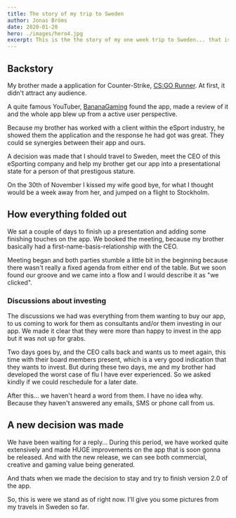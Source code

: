 ```yaml
---
title: The story of my trip to Sweden
author: Jonas Bröms
date: 2020-01-20
hero: ./images/hero4.jpg
excerpt: This is the the story of my one week trip to Sweden... that is still ongoing one month later.
---
```


## Backstory
My brother made a application for Counter-Strike, [CS:GO Runner](https://www.csgorunner.com/). At first, it didn't attract any audience.

A quite famous YouTuber, [BananaGaming](https://www.youtube.com/user/OfficialBananaGamers) found the app, made a review of it and the whole app blew up from a active user perspective.

Because my brother has worked with a client within the eSport industry, he showed them the application and the response he had got was great. They could se synergies between their app and ours.

A decision was made that I should travel to Sweden, meet the CEO of this eSporting company and help my brother get our app into a presentational state for a person of that prestigous stature.

On the 30th of November I kissed my wife good bye, for what I thought would be a week away from her, and jumped on a flight to Stockholm.

## How everything folded out
We sat a couple of days to finish up a presentation and adding some finishing touches on the app.
We booked the meeting, because my brother basically had a first-name-basis-relationship with the CEO.

Meeting began and both parties stumble a little bit in the beginning because there wasn't really a fixed agenda from either end of the table. But we soon found our groove and we came into a flow and I would describe it as "we clicked".

### Discussions about investing
The discussions we had was everything from them wanting to buy our app, to us coming to work for them as consultants and/or them investing in our app. We made it clear that they were more than happy to invest in the app but it was not up for grabs.

Two days goes by, and the CEO calls back and wants us to meet again, this time with their board members present, which is a very good indication that they wants to invest.
But during these two days, me and my brother had developed the worst case of flu I have ever experienced. So we asked kindly if we could reschedule for a later date.

After this... we haven't heard a word from them. I have no idea why. Because they haven't answered any emails, SMS or phone call from us.

## A new decision was made
We have been waiting for a reply... During this period, we have worked quite extensively and made HUGE improvements on the app that is soon gonna be released. And with the new release, we can see both commercial, creative and gaming value being generated.

And thats when we made the decision to stay and try to finish version 2.0 of the app.

So, this is were we stand as of right now. I'll give you some pictures from my travels in Sweden so far.

<div class="Image__Small">
  <img src="./images/IMG_1901.jpg" alt="" />
</div>

<div class="Image__Small">
  <img src="./images/IMG_1911.jpg" alt="" />
</div>

<div class="Image__Small">
  <img src="./images/IMG_1918.jpg" alt="" />
</div>

<div class="Image__Small">
  <img src="./images/IMG_1921.jpg" alt="" />
</div>

<div class="Image__Small">
  <img src="./images/IMG_1944.jpg" alt="" />
</div>

<div class="Image__Small">
  <img src="./images/IMG_2019.jpg" alt="" />
</div>

<div class="Image__Small">
  <img src="./images/IMG_2103.jpg" alt="" />
</div>

<div class="Image__Small">
  <img src="./images/IMG_2113.jpg" alt="" />
</div>

<div class="Image__Small">
  <img src="./images/IMG_2159.jpg" alt="" />
</div>

<div class="Image__Small">
  <img src="./images/IMG_2161.jpg" alt="" />
</div>

<div class="Image__Small">
  <img src="./images/IMG_2163.jpg" alt="" />
</div>

<div class="Image__Small">
  <img src="./images/IMG_2172.jpg" alt="" />
</div>

<div class="Image__Small">
  <img src="./images/IMG_2219.jpg" alt="" />
</div>

<div class="Image__Small">
  <img src="./images/IMG_2235.jpg" alt="" />
</div>

<div class="Image__Small">
  <img src="./images/IMG_2237.jpg" alt="" />
</div>

<div class="Image__Small">
  <img src="./images/IMG_2239.jpg" alt="" />
</div>
